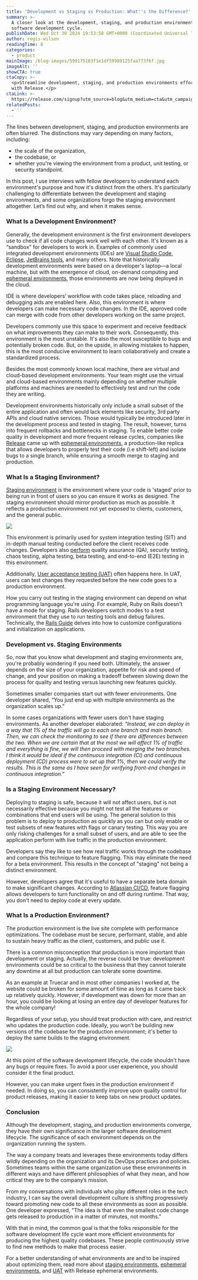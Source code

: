 ```yaml
---
title: 'Development vs Staging vs Production: What''s the Difference?'
summary: >-
  A closer look at the development, staging, and production environments of the
  software development cycle.
publishDate: Wed Oct 30 2024 19:53:58 GMT+0000 (Coordinated Universal Time)
author: regis-wilson
readingTime: 8
categories:
  - product
mainImage: /blog-images/599175103f1e1df59989125faa773f6f.jpg
imageAlt: ''
showCTA: true
ctaCopy: >-
  <p>Streamline development, staging, and production environments effortlessly
  with Release.</p>
ctaLink: >-
  https://release.com/signup?utm_source=blog&utm_medium=cta&utm_campaign=blog-cta&utm_content=staging-production
relatedPosts:
  - ''
---
```


The lines between development, staging, and production environments are often blurred. The distinctions may vary depending on many factors, including:
*   the scale of the organization,
*   the codebase, or
*   whether you're viewing the environment from a product, unit testing, or security standpoint.

In this post, I use interviews with fellow developers to understand each environment's purpose and how it's distinct from the others. It's particularly challenging to differentiate between the development and staging environments, and some organizations forgo the staging environment altogether. Let’s find out why, and when it makes sense.

### **What Is a Development Environment?**

Generally, the development environment is the first environment developers use to check if all code changes work well with each other. It's known as a “sandbox” for developers to work in. Examples of commonly used integrated development environments (IDEs) are [Visual Studio Code](https://code.visualstudio.com/), [Eclipse,](https://www.eclipse.org/ide/) [JetBrains tools](https://www.jetbrains.com/), and many others. Note that historically development environments were based on a developer's laptop—a local machine, but with the emergence of cloud, on-demand computing and [ephemeral environments](http://releasehub.com/ephemeral-environments), those environments are now being deployed in the cloud.

IDE is where developers’ workflow with code takes place, reloading and debugging aids are enabled here. Also, this environment is where developers can make necessary code changes. In the IDE, approved code can merge with code from other developers working on the same project.

Developers commonly use this space to experiment and receive feedback on what improvements they can make to their work. Consequently, this environment is the most unstable. It's also the most susceptible to bugs and potentially broken code. But, on the upside, in allowing mistakes to happen, this is the most conducive environment to learn collaboratively and create a standardized process.  

Besides the most commonly known local machine, there are virtual and cloud-based development environments. Your team might use the virtual and cloud-based environments mainly depending on whether multiple platforms and machines are needed to effectively test and run the code they are writing.

Development environments historically only include a small subset of the entire application and often would lack elements like security, 3rd party APIs and cloud native services. Those would typically be introduced later in the development process and tested in staging. The result, however, turns into frequent rollbacks and bottlenecks in staging. To enable better code quality in development and more frequent release cycles, companies like [Release](https://release.com/) came up with [ephemeral environments](http://release.com/ephemeral-environments), a production-like replica that allows developers to properly test their code (i.e shift-left) and isolate bugs to a single branch, while ensuring a smooth merge to staging and production.

### What Is a Staging Environment?

[Staging environment](https://release.com/staging-environments) is the environment where your code is 'staged' prior to being run in front of users so you can ensure it works as designed. The staging environment should mirror production as much as possible. It reflects a production environment not yet exposed to clients, customers, and the general public.

![](/blog-images/7889fa49b5c1fd3e80dd96dda8886942.png)

This environment is primarily used for system integration testing (SIT) and in-depth manual testing conducted before the client receives code changes. Developers also [perform](https://www.unitrends.com/blog/development-test-environments) quality assurance (QA), security testing, chaos testing, alpha testing, beta testing, and end-to-end (E2E) testing in this environment.

Additionally, [User acceptance testing (UAT)](https://release.com/user-acceptance-testing-with-ephemeral-environments) often happens here. In UAT, users can test changes they requested before the new code goes to a production environment.

How you carry out testing in the staging environment can depend on what programming language you're using. For example, Ruby on Rails doesn't have a mode for staging. Rails developers switch modes to a test environment that they use to run testing tools and debug failures. Technically, the [Rails Guide](https://guides.rubyonrails.org/configuring.html) delves into how to customize configurations and initialization on applications.

### **Development vs. Staging Environments**

So, now that you know what development and staging environments are, you're probably wondering if you need both. Ultimately, the answer depends on the size of your organization, appetite for risk and speed of change, and your position on making a tradeoff between slowing down the process for quality and testing versus launching new features quickly.

Sometimes smaller companies start out with fewer environments. One developer shared, “You just end up with multiple environments as the organization scales up.”  

In some cases organizations with fewer users don't have staging environments. As another developer elaborated: _“Instead, we can deploy in a way that 1% of the traffic will go to each one branch and main branch. Then, we can check the monitoring to see if there are differences between the two. When we are certain that at the most we will affect 1% of traffic and everything is fine, we will then proceed with merging the two branches. I think it would be ideal if the continuous integration (CI) and continuous deployment (CD) process were to set up that 1%, then we could verify the results. This is the same as I have seen for verifying front-end changes in continuous integration.”_

### **Is a Staging Environment Necessary?**

Deploying to staging is safe, because it will not affect users, but is not necessarily effective because you might not test all the features or combinations that end users will be using. The general solution to this problem is to deploy to production as quickly as you can but only enable or test subsets of new features with flags or canary testing. This way you are only risking challenges for a small subset of users, and are able to see the application perform with live traffic in the production environment.

Developers say they like to see how real traffic works through the codebase and compare this technique to feature flagging. This may eliminate the need for a beta environment. This results in the concept of "staging" not being a distinct environment.

However, developers agree that it's useful to have a separate beta domain to make significant changes. According to [Atlassian CI/CD](https://www.atlassian.com/continuous-delivery/principles/feature-flags), feature flagging allows developers to turn functionality on and off during runtime. That way, you don't need to deploy code at every update.

### **What Is a Production Environment?**

The production environment is the live site complete with performance optimizations. The codebase must be secure, performant, stable, and able to sustain heavy traffic as the client, customers, and public use it.  

There is a common misconception that production is more important than development or staging. Actually, the reverse could be true: development environments could be so critical to the business that they cannot tolerate any downtime at all but production can tolerate some downtime.

As an example at Truecar and in most other companies I worked at, the website could be broken for some amount of time as long as it came back up relatively quickly. However, if development was down for more than an hour, you could be looking at losing an entire day of developer features for the whole company!

Regardless of your setup, you should treat production with care, and restrict who updates the production code. Ideally, you won't be building new versions of the codebase for the production environment; it's better to deploy the same builds to the staging environment.

![](/blog-images/436b6ae884f81c86dc705a7163ab8dfa.png)

At this point of the software development lifecycle, the code shouldn't have any bugs or require fixes. To avoid a poor user experience, you should consider it the final product.

However, you can make urgent fixes in the production environment if needed. In doing so, you can consistently improve upon quality control for product releases, making it easier to keep tabs on new product updates.

### **Conclusion**

Although the development, staging, and production environments converge, they have their own significance in the larger software development lifecycle. The significance of each environment depends on the organization running the system.

The way a company treats and leverages these environments today differs wildly depending on the organization and its DevOps practices and policies. Sometimes teams within the same organization use these environments in different ways and have different philosophies of what they mean, and how critical they are to the company’s mission.

From my conversations with individuals who play different roles in the tech industry, I can say the overall development culture is shifting progressively toward promoting new code to all these environments as soon as possible. One developer expressed, "The idea is that even the smallest code change gets released to production in a matter of minutes, not months."

With that in mind, the common goal is that the folks responsible for the software development life cycle want more efficient environments for producing the highest quality codebases. These people continuously strive to find new methods to make that process easier.

For a better understanding of what environments are and to be inspired about optimizing them, read more about [staging environments](https://release.com/staging-environments), [ephemeral environments](https://release.com/ephemeral-environments), and [UAT](https://release.com/user-acceptance-testing-with-ephemeral-environments) with Release ephemeral environments.

‍